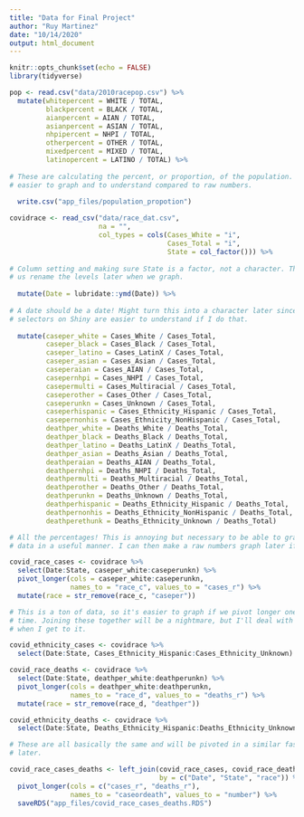 ```yaml
---
title: "Data for Final Project"
author: "Ruy Martinez"
date: "10/14/2020"
output: html_document
---
```


```r
knitr::opts_chunk$set(echo = FALSE)
library(tidyverse)
```

```r
pop <- read.csv("data/2010racepop.csv") %>%
  mutate(whitepercent = WHITE / TOTAL,
         blackpercent = BLACK / TOTAL,
         aianpercent = AIAN / TOTAL,
         asianpercent = ASIAN / TOTAL,
         nhpipercent = NHPI / TOTAL,
         otherpercent = OTHER / TOTAL,
         mixedpercent = MIXED / TOTAL,
         latinopercent = LATINO / TOTAL) %>%
  
# These are calculating the percent, or proportion, of the population. This is
# easier to graph and to understand compared to raw numbers.
  
  write.csv("app_files/population_propotion")
```


```r
covidrace <- read_csv("data/race_dat.csv",
                      na = "",
                      col_types = cols(Cases_White = "i",
                                       Cases_Total = "i",
                                       State = col_factor())) %>%
  
# Column setting and making sure State is a factor, not a character. This lets
# us rename the levels later when we graph.
  
  mutate(Date = lubridate::ymd(Date)) %>%
  
# A date should be a date! Might turn this into a character later since the
# selectors on Shiny are easier to understand if I do that.
  
  mutate(caseper_white = Cases_White / Cases_Total,
         caseper_black = Cases_Black / Cases_Total,
         caseper_latino = Cases_LatinX / Cases_Total,
         caseper_asian = Cases_Asian / Cases_Total,
         caseperaian = Cases_AIAN / Cases_Total,
         casepernhpi = Cases_NHPI / Cases_Total,
         casepermulti = Cases_Multiracial / Cases_Total,
         caseperother = Cases_Other / Cases_Total,
         caseperunkn = Cases_Unknown / Cases_Total,
         caseperhispanic = Cases_Ethnicity_Hispanic / Cases_Total,
         casepernonhis = Cases_Ethnicity_NonHispanic / Cases_Total,
         deathper_white = Deaths_White / Deaths_Total,
         deathper_black = Deaths_Black / Deaths_Total,
         deathper_latino = Deaths_LatinX / Deaths_Total,
         deathper_asian = Deaths_Asian / Deaths_Total,
         deathperaian = Deaths_AIAN / Deaths_Total,
         deathpernhpi = Deaths_NHPI / Deaths_Total,
         deathpermulti = Deaths_Multiracial / Deaths_Total,
         deathperother = Deaths_Other / Deaths_Total,
         deathperunkn = Deaths_Unknown / Deaths_Total,
         deathperhispanic = Deaths_Ethnicity_Hispanic / Deaths_Total,
         deathpernonhis = Deaths_Ethnicity_NonHispanic / Deaths_Total,
         deathperethunk = Deaths_Ethnicity_Unknown / Deaths_Total)

# All the percentages! This is annoying but necessary to be able to graph our
# data in a useful manner. I can then make a raw numbers graph later if I want.

covid_race_cases <- covidrace %>%
  select(Date:State, caseper_white:caseperunkn) %>%
  pivot_longer(cols = caseper_white:caseperunkn, 
               names_to = "race_c", values_to = "cases_r") %>%
  mutate(race = str_remove(race_c, "caseper"))

# This is a ton of data, so it's easier to graph if we pivot longer one set at a
# time. Joining these together will be a nightmare, but I'll deal with that
# when I get to it.

covid_ethnicity_cases <- covidrace %>%
  select(Date:State, Cases_Ethnicity_Hispanic:Cases_Ethnicity_Unknown)

covid_race_deaths <- covidrace %>%
  select(Date:State, deathper_white:deathperunkn) %>%
  pivot_longer(cols = deathper_white:deathperunkn,
               names_to = "race_d", values_to = "deaths_r") %>%
  mutate(race = str_remove(race_d, "deathper"))

covid_ethnicity_deaths <- covidrace %>%
  select(Date:State, Deaths_Ethnicity_Hispanic:Deaths_Ethnicity_Unknown)

# These are all basically the same and will be pivoted in a similar fashion
# later.

covid_race_cases_deaths <- left_join(covid_race_cases, covid_race_deaths,
                                     by = c("Date", "State", "race")) %>%
  pivot_longer(cols = c("cases_r", "deaths_r"),
               names_to = "caseordeath", values_to = "number") %>%
  saveRDS("app_files/covid_race_cases_deaths.RDS")

```
